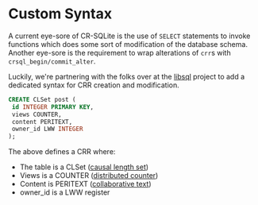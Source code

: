 # Custom Syntax

A current eye-sore of CR-SQLite is the use of `SELECT` statements to invoke functions which does some sort of modification of the database schema. Another eye-sore is the requirement to wrap alterations of `crr`s with `crsql_begin/commit_alter`.

Luckily, we're partnering with the folks over at the [libsql](https://libsql.org/) project to add a dedicated syntax for CRR creation and modification.

```sql
CREATE CLSet post (
 id INTEGER PRIMARY KEY,
 views COUNTER,
 content PERITEXT,
 owner_id LWW INTEGER
);
```

The above defines a CRR where:

- The table is a CLSet ([causal length set](https://dl.acm.org/doi/pdf/10.1145/3380787.3393678))
- Views is a COUNTER ([distributed counter](https://www.cs.utexas.edu/~rossbach/cs380p/papers/Counters.html))
- Content is PERITEXT ([collaborative text](https://www.inkandswitch.com/peritext/))
- owner_id is a LWW register

